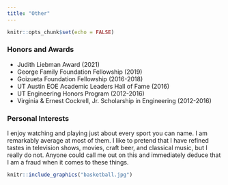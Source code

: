```yaml
---
title: "Other"
---
```


```r
knitr::opts_chunk$set(echo = FALSE)
```

### Honors and Awards

- Judith Liebman Award (2021) \
- George Family Foundation Fellowship (2019) \
- Goizueta Foundation Fellowship (2016-2018) \
- UT Austin EOE Academic Leaders Hall of Fame (2016) \
- UT Engineering Honors Program (2012-2016) \
- Virginia \& Ernest Cockrell, Jr. Scholarship in Engineering  (2012-2016)

### Personal Interests

I enjoy watching and playing just about every sport you can name. I am remarkably average at most of them. I like to pretend that I have refined tastes in television shows, movies, craft beer, and classical music, but I really do not. Anyone could call me out on this and immediately deduce that I am a fraud when it comes to these things.

```r
knitr::include_graphics("basketball.jpg")
```

